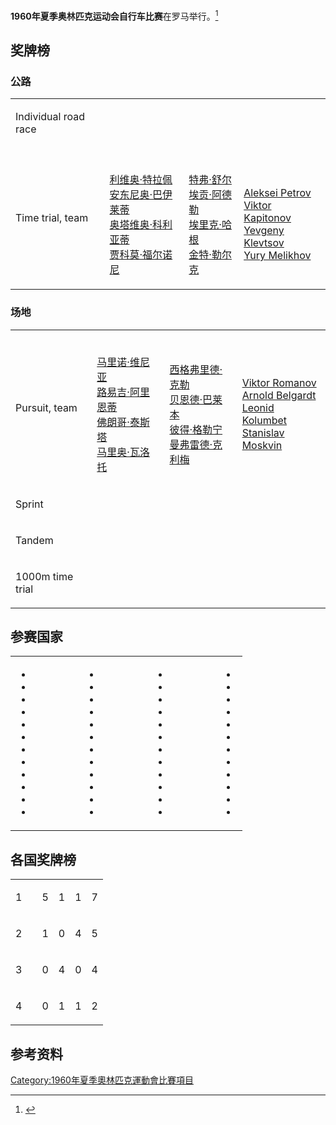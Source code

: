 '''1960年夏季奥林匹克运动会自行车比赛'''在罗马举行。<ref name="sports-reference">{{cite web |url=http://www.sports-reference.com/olympics/summer/1960/CYC/ |title=Cycling at the 1960 Rome Summer Games |accessdate=28 July 2014 |work=sports-reference.com |archive-url=https://web.archive.org/web/20151016162344/http://www.sports-reference.com/olympics/summer/1960/CYC/ |archive-date=2015-10-16 |dead-url=yes }}</ref>

==奖牌榜==
===公路===
{| {{MedalistTable|type=Event}}
|-
| Individual road race<br>{{DetailsLink|Cycling at the 1960 Summer Olympics – Men's individual road race}}
| {{flagIOCmedalist|[[Viktor_Kapitonov|Viktor Kapitonov]]|URS|1960年夏季}}
| {{flagIOCmedalist|[[利维奥·特拉佩|利维奥·特拉佩]]|ITA|1960年夏季}}
| {{flagIOCmedalist|[[Willy_van_den_Berghen|Willy van den Berghen]]|BEL|1960年夏季}}
|-
| Time trial, team<br>{{DetailsLink|Cycling at the 1960 Summer Olympics – Men's team time trial}}
| {{FlagIOCteam|ITA|1960年夏季}}<br />[[利维奥·特拉佩|利维奥·特拉佩]]<br />[[安东尼奥·巴伊莱蒂|安东尼奥·巴伊莱蒂]]<br />[[奥塔维奥·科利亚蒂|奥塔维奥·科利亚蒂]]<br />[[贾科莫·福尔诺尼|贾科莫·福尔诺尼]]
| {{FlagIOCteam|EUA|1960年夏季}}<br />[[特弗·舒尔|特弗·舒尔]]<br />[[埃贡·阿德勒|埃贡·阿德勒]]<br />[[埃里克·哈根|埃里克·哈根]]<br />[[金特·勒尔克|金特·勒尔克]]
| {{FlagIOCteam|URS|1960年夏季}}<br />[[Aleksei_Petrov_(cycling)|Aleksei Petrov]]<br />[[Viktor_Kapitonov|Viktor Kapitonov]]<br />[[Yevgeny_Klevtsov|Yevgeny Klevtsov]]<br />[[Yury_Melikhov|Yury Melikhov]]
|}

===场地===
{| {{MedalistTable|type=Event}}
|-
| Pursuit, team<br>{{DetailsLink|Cycling at the 1960 Summer Olympics – Men's team pursuit}}
| {{FlagIOCteam|ITA|1960年夏季}}<br />[[马里诺·维尼亚|马里诺·维尼亚]]<br />[[路易吉·阿里恩蒂|路易吉·阿里恩蒂]]<br />[[佛朗哥·泰斯塔|佛朗哥·泰斯塔]]<br />[[马里奥·瓦洛托|马里奥·瓦洛托]]
| {{FlagIOCteam|EUA|1960年夏季}}<br />[[西格弗里德·克勒|西格弗里德·克勒]]<br />[[贝恩德·巴莱本|贝恩德·巴莱本]]<br />[[彼得·格勒宁|彼得·格勒宁]]<br />[[曼弗雷德·克利梅|曼弗雷德·克利梅]]
| {{FlagIOCteam|URS|1960年夏季}}<br />[[Viktor_Romanov|Viktor Romanov]]<br />[[Arnold_Belgardt|Arnold Belgardt]]<br />[[Leonid_Kolumbet|Leonid Kolumbet]]<br />[[Stanislav_Moskvin|Stanislav Moskvin]]
|-
| Sprint<br>{{DetailsLink|Cycling at the 1960 Summer Olympics – Men's sprint}}
| {{flagIOCmedalist|[[桑特·加亚尔多尼|桑特·加亚尔多尼]]|ITA|1960年夏季}}
| {{flagIOCmedalist|[[Leo_Sterckx|Leo Sterckx]]|BEL|1960年夏季}}
| {{flagIOCmedalist|[[瓦伦蒂诺·加斯帕雷拉|瓦伦蒂诺·加斯帕雷拉]]|ITA|1960年夏季}}
|-
| Tandem<br>{{DetailsLink|Cycling at the 1960 Summer Olympics – Men's tandem}}
|{{flagIOCmedalist|[[朱塞佩·贝盖托|朱塞佩·贝盖托]]<br/> and [[塞尔焦·比安凯托|塞尔焦·比安凯托]]|ITA|1960年夏季}}
|{{flagIOCmedalist|[[于尔根·西蒙|于尔根·西蒙]]<br/> and [[洛塔尔·施特贝尔|洛塔尔·施特贝尔]]|EUA|1960年夏季}}
|{{flagIOCmedalist|[[Vladimir_Leonov_(cycling)|Vladimir Leonov]]<br/> and [[Boris_Vasilyev_(cyclist)|Boris Vasilyev]]|URS|1960年夏季}}
|-
| 1000m time trial<br>{{DetailsLink|Cycling at the 1960 Summer Olympics – Men's 1000m time trial}}
| {{flagIOCmedalist|[[桑特·加亚尔多尼|桑特·加亚尔多尼]]|ITA|1960年夏季}}
| {{flagIOCmedalist|[[迪特尔·吉泽勒|迪特尔·吉泽勒]]|EUA|1960年夏季}}
| {{flagIOCmedalist|[[Rostislav_Vargashkin|Rostislav Vargashkin]]|URS|1960年夏季}}
|}

==参赛国家==
{|
|
* {{flagIOC|ARG|1960年夏季|8}}
* {{flagIOC|AUS|1960年夏季|9}}
* {{flagIOC|AUT|1960年夏季|8}}
* {{flagIOC|BEL|1960年夏季|13}}
* {{flagIOC|BRA|1960年夏季|1}}
* {{flagIOC|BUL|1960年夏季|5}}
* {{flagIOC|CAN|1960年夏季|2}}
* {{flagIOC|COL|1960年夏季|7}}
* {{flagIOC|TCH|1960年夏季|6}}
* {{flagIOC|DEN|1960年夏季|8}}
* {{flagIOC|ETH|1960年夏季|5}}
* {{flagIOC|FIN|1960年夏季|4}}
|width=50|
|valign=top|
* {{flagIOC|FRA|1960年夏季|14}}
* {{flagIOC|EUA|1960年夏季|14}}
* {{flagIOC|GBR|1960年夏季|12}}
* {{flagIOC|HUN|1960年夏季|5}}
* {{flagIOC|INA|1960年夏季|4}}
* {{flagIOC|IRQ|1960年夏季|2}}
* {{flagIOC|IRL|1960年夏季|5}}
* {{flagIOC|ISR|1960年夏季|2}}
* {{flagIOC|ITA|1960年夏季|14}}
* {{flagIOC|JPN|1960年夏季|5}}
* {{flagIOC|LIE|1960年夏季|1}}
* {{flagIOC|LUX|1960年夏季|6}}
|width=50|
|valign=top|
* {{flagIOC|MLT|1960年夏季|3}}
* {{flagIOC|MEX|1960年夏季|10}}
* {{flagIOC|MAR|1960年夏季|4}}
* {{flagIOC|NED|1960年夏季|13}}
* {{flagIOC|NZL|1960年夏季|1}}
* {{flagIOC|NOR|1960年夏季|1}}
* {{flagIOC|PAK|1960年夏季|2}}
* {{flagIOC|POL|1960年夏季|5}}
* {{flagIOC|POR|1960年夏季|4}}
* {{flagIOC|ROU|1960年夏季|6}}
* {{flagIOC|SMR|1960年夏季|4}}
* {{flagIOC|KOR|1960年夏季|4}}
|width=50|
|valign=top|
* {{flagIOC|RSA|1960年夏季|5}}
* {{flagIOC|URS|1960年夏季|13}}
* {{flagIOC|ESP|1960年夏季|9}}
* {{flagIOC|CEY|1960年夏季|1}}
* {{flagIOC|SWE|1960年夏季|4}}
* {{flagIOC|SUI|1960年夏季|14}}
* {{flagIOC|TUN|1960年夏季|4}}
* {{flagIOC|USA|1960年夏季|14}}
* {{flagIOC|URU|1960年夏季|5}}
* {{flagIOC|VEN|1960年夏季|5}}
* {{flagIOC|BWI|1960年夏季|1}}
* {{flagIOC|YUG|1960年夏季|5}}
|}

==各国奖牌榜==
{| {{RankedMedalTable}}
|-
| 1 ||align=left| {{FlagIOC|ITA|1960年夏季}} || 5 || 1 || 1 || 7
|-
| 2 ||align=left| {{FlagIOC|URS|1960年夏季}} || 1 || 0 || 4 || 5
|-
| 3 ||align=left| {{FlagIOC|EUA|1960年夏季}} || 0 || 4 || 0 || 4
|-
| 4 ||align=left| {{FlagIOC|BEL|1960年夏季}} || 0 || 1 || 1 || 2
|}

==参考资料==
{{reflist}}

{{奥林匹克运动会自行车比赛}}

[[Category:1960年夏季奧林匹克運動會比賽項目|Category:1960年夏季奧林匹克運動會比賽項目]]